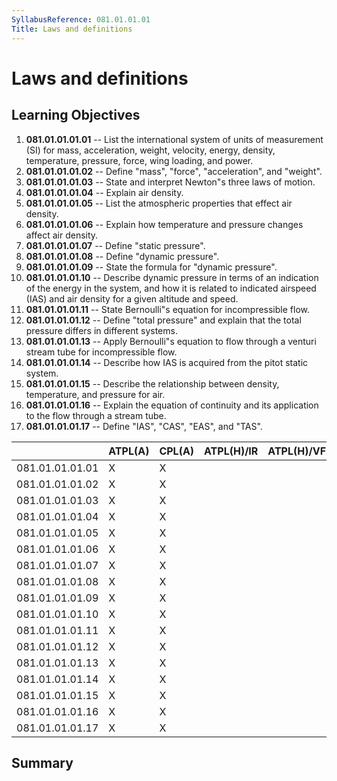 ```yaml
---
SyllabusReference: 081.01.01.01
Title: Laws and definitions
---
```


# Laws and definitions

## Learning Objectives

1.  **081.01.01.01.01** -- List the international system of units of measurement
    (SI) for mass, acceleration, weight, velocity, energy, density, temperature,
    pressure, force, wing loading, and power.
2.  **081.01.01.01.02** -- Define "mass", "force", "acceleration", and "weight".
3.  **081.01.01.01.03** -- State and interpret Newton"s three laws of motion.
4.  **081.01.01.01.04** -- Explain air density.
5.  **081.01.01.01.05** -- List the atmospheric properties that effect air
    density.
6.  **081.01.01.01.06** -- Explain how temperature and pressure changes affect
    air density.
7.  **081.01.01.01.07** -- Define "static pressure".
8.  **081.01.01.01.08** -- Define "dynamic pressure".
9.  **081.01.01.01.09** -- State the formula for "dynamic pressure".
10. **081.01.01.01.10** -- Describe dynamic pressure in terms of an indication
    of the energy in the system, and how it is related to indicated airspeed
    (IAS) and air density for a given altitude and speed.
11. **081.01.01.01.11** -- State Bernoulli"s equation for incompressible flow.
12. **081.01.01.01.12** -- Define "total pressure" and explain that the total
    pressure differs in different systems.
13. **081.01.01.01.13** -- Apply Bernoulli"s equation to flow through a venturi
    stream tube for incompressible flow.
14. **081.01.01.01.14** -- Describe how IAS is acquired from the pitot static
    system.
15. **081.01.01.01.15** -- Describe the relationship between density,
    temperature, and pressure for air.
16. **081.01.01.01.16** -- Explain the equation of continuity and its
    application to the flow through a stream tube.
17. **081.01.01.01.17** -- Define "IAS", "CAS", "EAS", and "TAS".

|                 | ATPL(A) | CPL(A) | ATPL(H)/IR | ATPL(H)/VFR | CPL(H) | IR  | CBIR(A) |
| --------------- | ------- | ------ | ---------- | ----------- | ------ | --- | ------- |
| 081.01.01.01.01 | X       | X      |            |             |        |     |         |
| 081.01.01.01.02 | X       | X      |            |             |        |     |         |
| 081.01.01.01.03 | X       | X      |            |             |        |     |         |
| 081.01.01.01.04 | X       | X      |            |             |        |     |         |
| 081.01.01.01.05 | X       | X      |            |             |        |     |         |
| 081.01.01.01.06 | X       | X      |            |             |        |     |         |
| 081.01.01.01.07 | X       | X      |            |             |        |     |         |
| 081.01.01.01.08 | X       | X      |            |             |        |     |         |
| 081.01.01.01.09 | X       | X      |            |             |        |     |         |
| 081.01.01.01.10 | X       | X      |            |             |        |     |         |
| 081.01.01.01.11 | X       | X      |            |             |        |     |         |
| 081.01.01.01.12 | X       | X      |            |             |        |     |         |
| 081.01.01.01.13 | X       | X      |            |             |        |     |         |
| 081.01.01.01.14 | X       | X      |            |             |        |     |         |
| 081.01.01.01.15 | X       | X      |            |             |        |     |         |
| 081.01.01.01.16 | X       | X      |            |             |        |     |         |
| 081.01.01.01.17 | X       | X      |            |             |        |     |         |

## Summary
